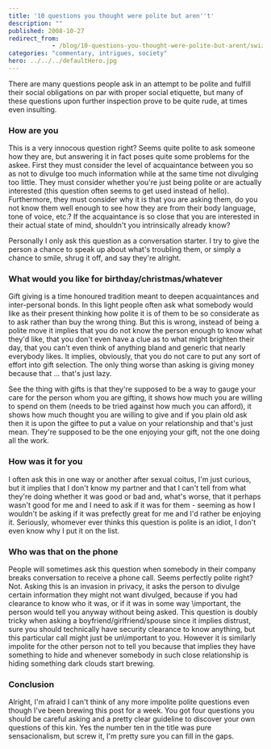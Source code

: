 ```yaml
---
title: '10 questions you thought were polite but aren''t'
description: ""
published: 2008-10-27
redirect_from: 
            - /blog/10-questions-you-thought-were-polite-but-arent/swizec/51
categories: "commentary, intrigues, society"
hero: ../../../defaultHero.jpg
---
```

There are many questions people ask in an attempt to be polite and fulfill their social obligations on par with proper social etiquette, but many of these questions upon further inspection prove to be quite rude, at times even insulting.

### How are you

This is a very innocous question right? Seems quite polite to ask someone how they are, but answering it in fact poses quite some problems for the askee. First they must consider the level of acquaintance between you so as not to divulge too much information while at the same time not divulging too little. They must consider whether you're just being polite or are actually interested (this question often seems to get used instead of hello). Furthermore, they must consider why it is that you are asking them, do you not know them well enough to see how they are from their body language, tone of voice, etc.? If the acquaintance is so close that you are interested in their actual state of mind, shouldn't you intrinsically already know?

Personally I only ask this question as a conversation starter. I try to give the person a chance to speak up about what's troubling them, or simply a chance to smile, shrug it off, and say they're alright.

### What would you like for birthday/christmas/whatever

Gift giving is a time honoured tradition meant to deepen acquaintances and inter-personal bonds. In this light people often ask what somebody would like as their present thinking how polite it is of them to be so considerate as to ask rather than buy the wrong thing. But this is wrong, instead of being a polite move it implies that you do not know the person enough to know what they'd like, that you don't even have a clue as to what might brighten their day, that you can't even think of anything bland and generic that nearly everybody likes. It implies, obviously, that you do not care to put any sort of effort into gift selection. The only thing worse than asking is giving money because that ... that's just lazy.

See the thing with gifts is that they're supposed to be a way to gauge your care for the person whom you are gifting, it shows how much you are willing to spend on them (needs to be tried against how much you can afford), it shows how much thought you are willing to give and if you plain old ask then it is upon the giftee to put a value on your relationship and that's just mean. They're supposed to be the one enjoying your gift, not the one doing all the work.

### How was it for you

I often ask this in one way or another after sexual coitus, I'm just curious, but it implies that I don't know my partner and that I can't tell from what they're doing whether it was good or bad and, what's worse, that it perhaps wasn't good for me and I need to ask if it was for them - seeming as how I wouldn't be asking if it was prefectly great for me and I'd rather be enjoying it. Seriously, whomever ever thinks this question is polite is an idiot, I don't even know why I put it on the list.

### Who was that on the phone

People will sometimes ask this question when somebody in their company breaks conversation to receive a phone call. Seems perfectly polite right? Not. Asking this is an invasion in privacy, it asks the person to divulge certain information they might not want divulged, because if you had clearance to know who it was, or if it was in some way \\important, the person would tell you anyway without being asked. This question is doubly tricky when asking a boyfriend/girlfriend/spouse since it implies distrust, sure you should technically have security clearance to know anything, but this particular call might just be un\\important to you. However it is similarly impolite for the other person not to tell you because that implies they have something to hide and whenever somebody in such close relationship is hiding something dark clouds start brewing.

### Conclusion  


Alright, I'm afraid I can't think of any more impolite polite questions even though I've been brewing this post for a week. You got four questions you should be careful asking and a pretty clear guideline to discover your own questions of this kin. Yes the number ten in the title was pure sensacionalism, but screw it, I'm pretty sure you can fill in the gaps.